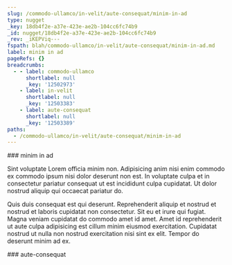 ```yaml
---
slug: /commodo-ullamco/in-velit/aute-consequat/minim-in-ad
type: nugget
_key: 18db4f2e-a37e-423e-ae2b-104cc6fc74b9
_id: nugget/18db4f2e-a37e-423e-ae2b-104cc6fc74b9
_rev: _iKEPViq---
fspath: blah/commodo-ullamco/in-velit/aute-consequat/minim-in-ad.md
label: minim in ad
pageRefs: {}
breadcrumbs:
  - - label: commodo-ullamco
      shortlabel: null
      _key: '12502973'
    - label: in-velit
      shortlabel: null
      _key: '12503383'
    - label: aute-consequat
      shortlabel: null
      _key: '12503389'
paths:
  - /commodo-ullamco/in-velit/aute-consequat/minim-in-ad
---
```


<NuggetArea>
<Nugget slug="/commodo-ullamco/in-velit/aute-consequat/minim-in-ad" type="nugget" _key="18db4f2e-a37e-423e-ae2b-104cc6fc74b9" _id="nugget/18db4f2e-a37e-423e-ae2b-104cc6fc74b9" _rev="_iKEPViq---" fspath="blah/commodo-ullamco/in-velit/aute-consequat/minim-in-ad.md" label="minim in ad" paths="/commodo-ullamco/in-velit/aute-consequat/minim-in-ad">
<NuggetBody>
### minim in ad

Sint voluptate Lorem officia minim non. Adipisicing anim nisi enim commodo ex commodo ipsum nisi dolor deserunt non est. In voluptate culpa et in consectetur pariatur consequat ut est incididunt culpa cupidatat. Ut dolor nostrud aliquip qui occaecat pariatur do.

Quis duis consequat est qui deserunt. Reprehenderit aliquip et nostrud et nostrud et laboris cupidatat non consectetur. Sit eu et irure qui fugiat. Magna veniam cupidatat do commodo amet id amet. Amet id reprehenderit ut aute culpa adipisicing est cillum minim eiusmod exercitation. Cupidatat nostrud ut nulla non nostrud exercitation nisi sint ex elit. Tempor do deserunt minim ad ex.

</NuggetBody>
<Breadcrumbs>
<Crumbs>
<Crumb _key="12502973" label="commodo-ullamco" /><Crumb _key="12503383" label="in-velit" /><Crumb _key="12503389" label="aute-consequat" />
</Crumbs>
</Breadcrumbs>
</Nugget>

<NuggetsInbound>
</NuggetsInbound>
<NuggetsOutbound>
</NuggetsOutbound>
</NuggetArea>
<PassagesInbound>
<Passage direction="inbound" type="passage" _key="12503389" _id="passage/12503389" _rev="_iKEPVii--_" label="aute-consequat" passage="aute-consequat" fspath="blah/commodo-ullamco/in-velit/aute-consequat" paths="/commodo-ullamco/in-velit/aute-consequat" slug="/commodo-ullamco/in-velit/aute-consequat">
<NuggetBody>
### aute-consequat

</NuggetBody>
<Breadcrumbs>
<Crumbs>
<Crumb _key="12502973" label="commodo-ullamco" /><Crumb _key="12503383" label="in-velit" />
</Crumbs>
</Breadcrumbs>
</Passage>

</PassagesInbound>
<PassagesOutbound>
</PassagesOutbound>